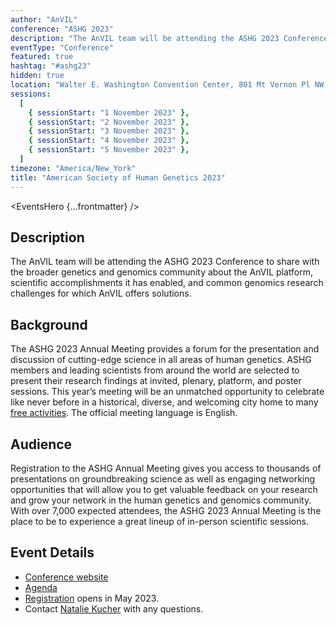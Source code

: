 ```yaml
---
author: "AnVIL"
conference: "ASHG 2023"
description: "The AnVIL team will be attending the ASHG 2023 Conference to share with the broader genetics and genomics community about the AnVIL platform, scientific accomplishments it has enabled, and common genomics research challenges for which AnVIL offers solutions."
eventType: "Conference"
featured: true
hashtag: "#ashg23"
hidden: true
location: "Walter E. Washington Convention Center, 801 Mt Vernon Pl NW, Washington, DC 20001"
sessions:
  [
    { sessionStart: "1 November 2023" },
    { sessionStart: "2 November 2023" },
    { sessionStart: "3 November 2023" },
    { sessionStart: "4 November 2023" },
    { sessionStart: "5 November 2023" },
  ]
timezone: "America/New_York"
title: "American Society of Human Genetics 2023"
---
```


<EventsHero {...frontmatter} />

## Description

The AnVIL team will be attending the ASHG 2023 Conference to share with the broader genetics and genomics community about the AnVIL platform, scientific accomplishments it has enabled, and common genomics research challenges for which AnVIL offers solutions.

## Background

The ASHG 2023 Annual Meeting provides a forum for the presentation and discussion of cutting-edge science in all areas of human genetics. ASHG members and leading scientists from around the world are selected to present their research findings at invited, plenary, platform, and poster sessions. This year’s meeting will be an unmatched opportunity to celebrate like never before in a historical, diverse, and welcoming city home to many [free activities](https://washington.org/100-free-things-to-do). The official meeting language is English.

## Audience

Registration to the ASHG Annual Meeting gives you access to thousands of presentations on groundbreaking science as well as engaging networking opportunities that will allow you to get valuable feedback on your research and grow your network in the human genetics and genomics community. With over 7,000 expected attendees, the ASHG 2023 Annual Meeting is the place to be to experience a great lineup of in-person scientific sessions.

## Event Details

- [Conference website](https://www.ashg.org/meetings/2023meeting/)
- [Agenda](https://www.ashg.org/meetings/2023meeting/agenda/schedule-of-events/)
- [Registration](https://www.ashg.org/meetings/2023meeting/attendees/registration/) opens in May 2023.
- Contact [Natalie Kucher]({natalieKucher}) with any questions.
